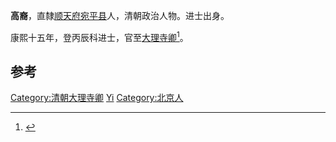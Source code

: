 '''高裔'''，直隸[[顺天府|顺天府]][[宛平县|宛平县]]人，清朝政治人物。进士出身。

康熙十五年，登丙辰科进士，官至[[大理寺卿|大理寺卿]]<ref>{{cite news|author=陈泽希|title=清代北京汉人进士考|url=http://szb.bjedu.cn/jysh/2010-10-15/879.html|accessdate=2013-08-25|newspaper=京教纵横|deadurl=yes|archiveurl=https://web.archive.org/web/20130921053444/http://szb.bjedu.cn/jysh/2010-10-15/879.html|archivedate=2013-09-21}}</ref>。

==参考==
{{Reflist}}
{{清朝人物小作品}}
{{康熙十五年丙辰科殿試金榜}}
{{DEFAULTSORT:Gao高}}
[[Category:清朝大理寺卿|Category:清朝大理寺卿]]
[[Category:高姓|Yi]]
[[Category:北京人|Category:北京人]]